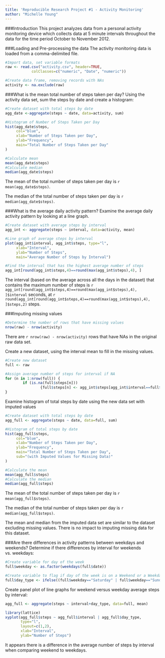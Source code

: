 ```yaml
---
title: 'Reproducible Research Project #1 - Activity Monitoring'
author: "Michelle Young"
---
```


###Introduction
This project analyzes data from a personal activity monitoring device which collects data at 5 minute intervals throughout the data for the time period October to November 2012.

###Loading and Pre-processing the data
The activity monitoring data is loaded from a comma-delimited file.
```r
#Import data, set variable formats
raw <- read.csv("activity.csv", header=TRUE, 
            colClasses=c("numeric", "Date", "numeric"))

#Create data frame, removing records with NAs
activity <- na.exclude(raw)

```

###What is the mean total number of steps taken per day?
Using the activity data set, sum the steps by date and create a histogram:
```r
#Create dataset with total steps by date
agg_date <-aggregate(steps ~ date, data=activity, sum)

#Histogram of Number of Steps Taken per Day
hist(agg_date$steps, 
     col="blue", 
     xlab="Number of Steps Taken per Day",
     ylab="Frequency",
     main="Total Number of Steps Taken per Day"
)
```

```r
#Calculate mean 
mean(agg_date$steps)
#Calculate median
median(agg_date$steps)
```

The mean of the total number of steps taken per day is `r mean(agg_date$steps)`.

The median of the total number of steps taken per day is `r median(agg_date$steps)`.

###What is the average daily activity pattern?
Examine the average daily activity pattern by looking at a line graph.
```r
#Create dataset with average steps by interval
agg_int <- aggregate(steps ~ interval, data=activity, mean)

#Line graph of average steps by interval
plot(agg_int$interval, agg_int$steps, type="l",
     xlab="Interval",
     ylab="Number of Steps",
     main="Average Number of Steps by Interval")
```

```r
#Find the interval that has the highest average number of steps
agg_int[round(agg_int$steps,4)==round(max(agg_int$steps),4), ]

```
The interval (based on the average across all the days in the dataset) that contains the maximum number of steps is `r agg_int[round(agg_int$steps,4)==round(max(agg_int$steps),4), ]$interval` seconds, at `r round(agg_int[round(agg_int$steps,4)==round(max(agg_int$steps),4), ]$steps,2)` steps.

###Imputing missing values
```r
#Determine the number of rows that have missing values
nrow(raw) - nrow(activity)
```
There are `r nrow(raw) - nrow(activity)` rows that have NAs in the original raw data set.

Create a new dataset, using the interval mean to fill in the missing values.
```r
#Create new dataset
full <- raw

#Assign average number of steps for interval if NA
for (n in 1:nrow(full)) {
        if (is.na(full$steps[n])) 
                {full$steps[n] <- agg_int$steps[agg_int$interval==full$interval[n]] }
}
```

Examine histogram of total steps by date using the new data set with imputed values
```r
#Create dataset with total steps by date
agg_full <- aggregate(steps ~ date, data=full, sum)

#Histogram of total steps by date
hist(agg_full$steps, 
     col="blue", 
     xlab="Number of Steps Taken per Day",
     ylab="Frequency",
     main="Total Number of Steps Taken per Day",
     sub="(with Imputed Values for Missing Data)"
)
```

```r
#Calculate the mean
mean(agg_full$steps)
#Calculate the median
median(agg_full$steps)
```

The mean of the total number of steps taken per day is `r mean(agg_full$steps)`.

The median of the total number of steps taken per day is `r median(agg_full$steps)`.

The mean and median from the imputed data set are similar to the dataset excluding missing values.  There is no impact to imputing missing data for this dataset.

###Are there differences in activity patterns between weekdays and weekends?
Determine if there differences by interval for weekends vs. weekdays:
```r
#Create variable for day of the week
full$weekday <- as.factor(weekdays(full$date))

#Create variable to flag if day of the week is on a Weekend or a Weekday
full$day_type <- ifelse((full$weekday=="Saturday" | full$weekday=="Sunday"),  "Weekend","Weekday")
```

Create panel plot of line graphs for weekend versus weekday average steps by interval:
```r
agg_full <- aggregate(steps ~ interval+day_type, data=full, mean)

library(lattice)
xyplot(agg_full$steps ~ agg_full$interval | agg_full$day_type,
       type="l",
       layout=c(1,2),
       xlab="Interval",
       ylab="Number of Steps")
```

It appears there is a difference in the average number of steps by interval when comparing weekend to weekdays.